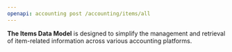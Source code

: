 ```yaml
---
openapi: accounting post /accounting/items/all
---
```


**The Items Data Model** is designed to simplify the management and retrieval of item-related information across various accounting platforms.
